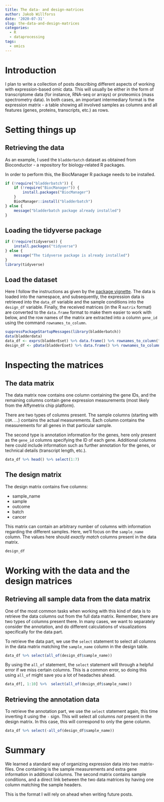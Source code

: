 ```yaml
---
title: The data- and design-matrices
author: Jakob Willforss
date: '2020-07-31'
slug: the-data-and-design-matrices
categories:
  - R
  - dataprocessing
tags:
  - omics
---
```


# Introduction

I plan to write a collection of posts describing different aspects of working with expression-based omic data. This will usually be either in the form of transcriptome data (for instance, RNA-seq or arrays) or proteomics (mass spectrometry data). In both cases, an important intermediary format is the expression matrix - a table showing all involved samples as columns and all features (genes, proteins, transcripts, etc.) as rows.

# Setting things up

## Retrieving the data

As an example, I used the `bladderbatch` dataset as obtained from Bioconductor - a repository for biology-related R packages.

In order to perform this, the BiocManager R package needs to be installed.

```r
if (!require("bladderbatch")) {
    if (!require("BiocManager")) {
        install.packages("BiocManager")
    }
    BiocManager::install("bladderbatch")
} else {
    message("bladderbatch package already installed")
}


```

## Loading the tidyverse package

```r
if (!require(tidyverse)) {
    install.packages("tidyverse")
} else {
    message("The tidyverse package is already installed")
}
library(tidyverse)
```

## Load the dataset

Here I follow the instructions as given by the [package vignette](https://www.bioconductor.org/packages/release/data/experiment/vignettes/bladderbatch/inst/doc/bladderbatch.pdf).
The data is loaded into the namespace, and subsequently, the expression data is retrieved into the `data_df` variable and the sample conditions into the `design_df` variable.
Finally, the received matrices (in the R `matrix` format) are converted to the `data.frame` format to make them easier to work with below, and the row names of the matrix are extracted into a column `gene_id` using the command `rownames_to_column`.

```r
suppressPackageStartupMessages(library(bladderbatch))
data(bladderdata)
data_df <- exprs(bladderEset) %>% data.frame() %>% rownames_to_column("gene_id")
design_df <- pData(bladderEset) %>% data.frame() %>% rownames_to_column("sample_name")
```

# Inspecting the matrices

## The data matrix

The data matrix now contains one column containing the gene IDs, and the remaining columns contain gene expression measurements (most likely from the Affymetrix chip platform).

There are two types of columns present. The sample columns (starting with `GSM...`) contains the actual measurements. Each column contains the measurements for all genes in that particular sample.

The second type is annotation information for the genes, here only present as the `gene_id` columns specifying the ID of each gene. Additional columns here could include information such as further annotation for the genes, or technical details (transcript length, etc.).

```r
data_df %>% head() %>% select(1:7)
```

## The design matrix

The design matrix contains five columns:

* sample_name
* sample
* outcome
* batch
* cancer

This matrix can contain an arbitrary number of columns with information regarding the different samples. Here, we'll focus on the `sample_name` column. The values here should *exactly match* columns present in the data matrix. 

```r
design_df
```

# Working with the data and the design matrices

## Retrieving all sample data from the data matrix

One of the most common tasks when working with this kind of data is to retrieve the data columns out from the full data matrix. Remember, there are two types of columns present there. In many cases, we want to separately consider the annotation, and do different calculations of visualizations specifically for the data part.

To retrieve the data part, we use the `select` statement to select all columns in the data matrix matching the `sample_name` column in the design table.

```r
data_df %>% select(all_of(design_df$sample_name))
```

By using the `all_of` statement, the `select` statement will through a helpful error if we miss certain columns. This is a common error, so doing this using `all_of` might save you a lot of headaches ahead.

```r
data_df[, 1:10] %>%  select(all_of(design_df$sample_name))
```

## Retrieving the annotation data

To retrieve the annotation part, we use the `select` statement again, this time inverting it using the `-` sign. This will select all columns *not* present in the design matrix. In this case, this will correspond to only the gene column.

```r
data_df %>% select(-all_of(design_df$sample_name))
```

# Summary

We learned a standard way of organizing expression data into two matrix-files. One containing is the sample measurements and extra gene information in additional columns. The second matrix contains sample conditions, and a direct link between the two data matrices by having one column matching the sample headers.

This is the format I will rely on ahead when writing future posts.